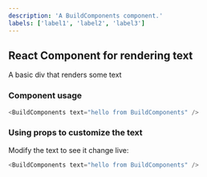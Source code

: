 ```yaml
---
description: 'A BuildComponents component.'
labels: ['label1', 'label2', 'label3']
---
```



## React Component for rendering text

A basic div that renders some text

### Component usage
```js
<BuildComponents text="hello from BuildComponents" />
```

### Using props to customize the text

Modify the text to see it change live:
```js live
<BuildComponents text="hello from BuildComponents" />
```
